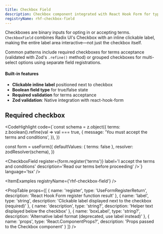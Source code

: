 ```yaml
---
title: Checkbox Field
description: Checkbox component integrated with React Hook Form for type-safe boolean field management.
registryName: rhf-checkbox-field
---
```


Checkboxes are binary inputs for opting in or accepting terms. `CheckboxField` combines Radix UI's Checkbox with an inline clickable label, making the entire label area interactive—not just the checkbox itself.

Common patterns include required checkboxes for terms acceptance (validated with Zod's `.refine()` method) or grouped checkboxes for multi-select options using separate field registrations.

#### Built-in features

- **Clickable inline label** positioned next to checkbox
- **Boolean field type** for true/false state
- **Required validation** for terms acceptance
- **Zod validation**: Native integration with react-hook-form

## Required checkbox

<CodeHighlight code={`const schema = z.object({
  terms: z.boolean().refine(val => val === true, {
    message: 'You must accept the terms and conditions',
  }),
})

const form = useForm({
  defaultValues: { terms: false },
  resolver: zodResolver(schema),
})

<CheckboxField
  register={form.register('terms')}
  label='I accept the terms and conditions'
  description='Read our terms before proceeding'
/>`} language='tsx' />

<ItemExamples registryName={'rhf-checkbox-field'} />

<PropTable props={[
  {
    name: 'register',
    type: 'UseFormRegisterReturn',
    description: 'React Hook Form register function result'
  },
  {
    name: 'label',
    type: 'string',
    description: 'Clickable label displayed next to the checkbox (required)'
  },
  {
    name: 'description',
    type: 'string?',
    description: 'Helper text displayed below the checkbox'
  },
  {
    name: 'boxLabel',
    type: 'string?',
    description: 'Alternative label format (deprecated, use label instead)'
  },
  {
    name: 'props',
    type: 'React.ComponentProps<typeof Checkbox>?',
    description: 'Props passed to the Checkbox component'
  }
]} />
